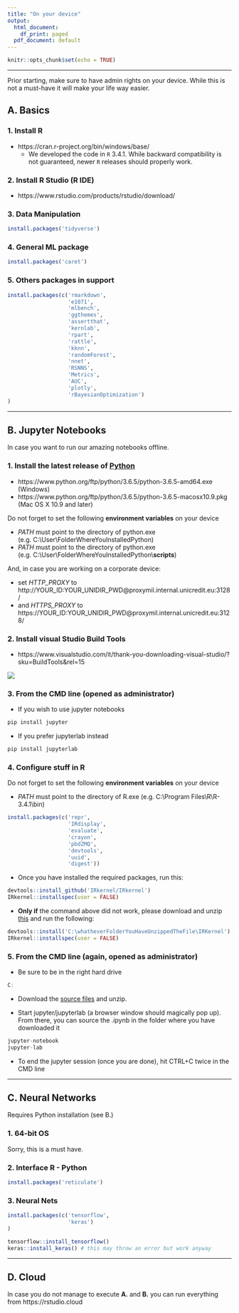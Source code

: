 ```yaml
---
title: "On your device"
output:
  html_document:
    df_print: paged
  pdf_document: default
---
```


```r
knitr::opts_chunk$set(echo = TRUE)
```

___

Prior starting, make sure to have admin rights on your device. While this is not a must-have it will make your life way easier.

## A. Basics

### 1. Install R

* https://cran.r-project.org/bin/windows/base/
    * We developed the code in $\texttt{R}$ 3.4.1. While backward compatibility is not guaranteed, newer $\texttt{R}$ releases should properly work.

### 2. Install R Studio (R IDE)
* https://www.rstudio.com/products/rstudio/download/

### 3. Data Manipulation
```r
install.packages('tidyverse')
```

### 4. General ML package
```r
install.packages('caret')
```

### 5. Others packages in support
```r
install.packages(c('rmarkdown',
                   'e1071',
                   'mlbench',
                   'ggthemes',
                   'assertthat',
                   'kernlab',
                   'rpart',
                   'rattle',
                   'kknn',
                   'randomForest',
                   'nnet',
                   'RSNNS',
                   'Metrics',
                   'AUC',
                   'plotly',
                   'rBayesianOptimization')
)
```

___

## B. Jupyter Notebooks

In case you want to run our amazing notebooks offline.

### 1. Install the latest release of [Python](https://www.python.org/downloads/release/python-365/)

- https://www.python.org/ftp/python/3.6.5/python-3.6.5-amd64.exe (Windows)
- https://www.python.org/ftp/python/3.6.5/python-3.6.5-macosx10.9.pkg (Mac OS X 10.9 and later)

Do not forget to set the following **environment variables** on your device

* *PATH* must point to the directory of python.exe (e.g. C:\\User\\FolderWhereYouInstalledPython)
* *PATH* must point to the directory of python.exe (e.g. C:\\User\\FolderWhereYouInstalledPython\\**scripts**)


And, in case you are working on a corporate device:

- set *HTTP_PROXY* to http://YOUR_ID:YOUR_UNIDIR_PWD@proxymil.internal.unicredit.eu:3128/
- and *HTTPS_PROXY* to https://YOUR_ID:YOUR_UNIDIR_PWD@proxymil.internal.unicredit.eu:3128/ 

### 2. Install visual Studio Build Tools

- https://www.visualstudio.com/it/thank-you-downloading-visual-studio/?sku=BuildTools&rel=15

![](fig/build_tools.PNG)

### 3. From the CMD line (opened as administrator)
* If you wish to use jupyter notebooks
```r
pip install jupyter
```
* If you prefer jupyterlab instead
```r
pip install jupyterlab
```

### 4. Configure stuff in R

Do not forget to set the following **environment variables** on your device

- *PATH* must point to the directory of R.exe (e.g. C:\\Program Files\\R\\R-3.4.1\\bin)

```r
install.packages(c('repr',
                   'IRdisplay',
                   'evaluate',
                   'crayon',
                   'pbdZMQ',
                   'devtools',
                   'uuid',
                   'digest'))

```

- Once you have installed the required packages, run this:

```r
devtools::install_github('IRkernel/IRkernel')
IRkernel::installspec(user = FALSE)
```

- **Only if** the command above did not work, please download and unzip [this](https://github.com/IRkernel/IRkernel/archive/master.zip) and run the following:

```r
devtools::install('C:\whatheverFolderYouHaveUnzippedTheFile\IRKernel')
IRkernel::installspec(user = FALSE)
```


### 5. From the CMD line (again, opened as administrator)

* Be sure to be in the right hard drive
```r
C:
```

* Download the [source files](https://github.com/fabiocolombo/mlTeachings/archive/master.zip) and unzip.

* Start jupyter/jupyterlab (a browser window should magically pop up).
From there, you can source the .ipynb in the folder where you have downloaded it

```r
jupyter-notebook
jupyter-lab
```

* To end the jupyter session (once you are done), hit CTRL+C twice in the CMD line

___

## C. Neural Networks

Requires Python installation (see B.)

### 1. 64-bit OS
Sorry, this is a must have.

### 2. Interface R - Python
```r
install.packages('reticulate')
```

### 3. Neural Nets
```r
install.packages(c('tensorflow',
                   'keras')
)

tensorflow::install_tensorflow()
keras::install_keras() # this may throw an error but work anyway
```

___

## D. Cloud

In case you do not manage to execute **A.** and **B.** you can run everything from https://rstudio.cloud
